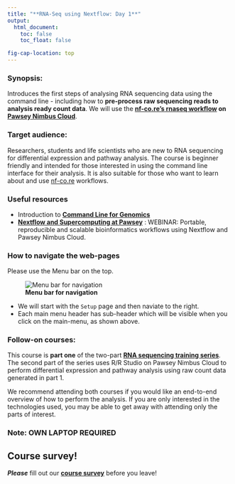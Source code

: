 ```yaml
---
title: "**RNA-Seq using Nextflow: Day 1**"
output:
  html_document:
    toc: false
    toc_float: false

fig-cap-location: top
---
```



### Synopsis:
Introduces the first steps of analysing RNA sequencing data using the command line - including how to __pre-process raw sequencing reads to analysis ready count data__. We will use the __[nf-co.re's rnaseq workflow](https://nf-co.re/rnaseq/3.8.1) on [Pawsey Nimbus Cloud](https://support.pawsey.org.au/documentation/display/US/Cloud+Documentation)__.

### Target audience:
Researchers, students and life scientists who are new to RNA sequencing for differential expression and pathway analysis. The course is beginner friendly and intended for those interested in using the command line interface for their analysis. It is also suitable for those who want to learn about and use [nf-co.re](https://nf-co.re/) workflows.

### Useful resources
- Introduction to __[Command Line for Genomics](https://datacarpentry.org/shell-genomics/)__
- __[Nextflow and Supercomputing at Pawsey](https://www.biocommons.org.au/events/nextflow-nimbus)__ : WEBINAR: Portable, reproducible and scalable bioinformatics workflows using Nextflow and Pawsey Nimbus Cloud. 


### How to navigate the web-pages

Please use the Menu bar on the top.

![**Menu bar for navigation**](/fig/MenuBar_Day1.png)

- We will start with the `Setup` page and then naviate to the right. 
- Each main menu header has sub-header which will be visible when you click on the main-menu, as shown above.

### Follow-on courses:
This course is __part one__ of the two-part __[RNA sequencing training series](https://sydney-informatics-hub.github.io/training.RNAseq.series/)__. The second part of the series uses R/R Studio on Pawsey Nimbus Cloud to perform differential expression and pathway analysis using raw count data generated in part 1.

We recommend attending both courses if you would like an end-to-end overview of how to perform the analysis. If you are only interested in the technologies used, you may be able to get away with attending only the parts of interest. 



### Note: OWN LAPTOP REQUIRED


## Course survey!

**_Please_** fill out our **[course survey](https://redcap.sydney.edu.au/surveys/?s=FJ33MYNCRR)** before you leave!